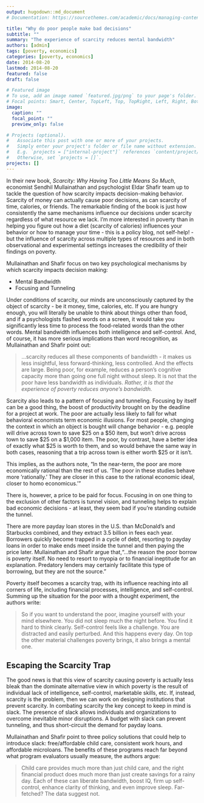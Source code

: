 ```yaml
---
output: hugodown::md_document
# Documentation: https://sourcethemes.com/academic/docs/managing-content/

title: "Why do poor people make bad decisions"
subtitle: ""
summary: "The experience of scarcity reduces mental bandwidth"
authors: [admin]
tags: [poverty, economics]
categories: [poverty, economics]
date: 2014-08-20
lastmod: 2014-08-20
featured: false
draft: false

# Featured image
# To use, add an image named `featured.jpg/png` to your page's folder.
# Focal points: Smart, Center, TopLeft, Top, TopRight, Left, Right, BottomLeft, Bottom, BottomRight.
image:
  caption: ""
  focal_point: ""
  preview_only: false

# Projects (optional).
#   Associate this post with one or more of your projects.
#   Simply enter your project's folder or file name without extension.
#   E.g. `projects = ["internal-project"]` references `content/project/deep-learning/index.md`.
#   Otherwise, set `projects = []`.
projects: []
---
```


In their new book, _Scarcity: Why Having Too Little Means So Much_, economist Sendhil Mullainathan and psychologist Eldar Shafir team up to tackle the question of how scarcity impacts decision-making behavior. Scarcity of money can actually cause poor decisions, as can scarcity of time, calories, or friends. The remarkable finding of the book is just how consistently the same mechanisms influence our decisions under scarcity regardless of what resource we lack. I'm more interested in poverty than in helping you figure out how a diet (scarcity of calories) influences your behavior or how to manage your time - this is a policy blog, not self-help! - but the influence of scarcity across multiple types of resources and in both observational and experimental settings increases the credibility of their findings on poverty.

Mullainathan and Shafir focus on two key psychological mechanisms by which scarcity impacts decision making:

- Mental Bandwidth
- Focusing and Tunneling

Under conditions of scarcity, our minds are unconsciously captured by the object of scarcity - be it money, time, calories, etc. If you are hungry enough, you will literally be unable to think about things other than food, and if a psychologists flashed words on a screen, it would take you significantly less time to process the food-related words than the other words. Mental bandwidth influences both intelligence and self-control. And, of course, it has more serious implications than word recognition, as Mullainathan and Shafir point out:

>...scarcity reduces all these components of bandwidth - it makes us less insightful, less forward-thinking, less controlled. And the effects are large. Being poor, for example, reduces a person's cognitive capacity more than going one full night without sleep. It is not that the poor have less bandwidth as individuals. _Rather, it is that the experience of poverty reduces anyone's bandwidth._

Scarcity also leads to a pattern of focusing and tunneling. Focusing by itself can be a good thing, the boost of productivity brought on by the deadline for a project at work. The poor are actually less likely to fall for what behavioral economists term economic illusions. For most people, changing the context in which an object is bought will change behavior - e.g. people will drive across town to save $25 on a $50 item, but won't drive across town to save $25 on a $1,000 item. The poor, by contrast, have a better idea of exactly what $25 is worth to them, and so would behave the same way in both cases, reasoning that a trip across town is either worth $25 or it isn't.

This implies, as the authors note, "In the near-term, the poor are more economically rational than the rest of us. 'The poor in these studies behave more 'rationally.' They are closer in this case to the rational economic ideal, closer to homo economicus.'"

There is, however, a price to be paid for focus. Focusing in on one thing to the exclusion of other factors is tunnel vision, and tunneling helps to explain bad economic decisions - at least, they seem bad if you're standing outside the tunnel.

There are more payday loan stores in the U.S. than McDonald's and Starbucks combined, and they extract 3.5 billion in fees each year. Borrowers quickly become trapped in a cycle of debt, resorting to payday loans in order to make ends meet inside the tunnel and then paying the price later. Mullainathan and Shafir argue that,"...the reason the poor borrow is poverty itself. No need to resort to myopia or to financial ineptitude for an explanation. Predatory lenders may certainly facilitate this type of borrowing, but they are not the source."

Poverty itself becomes a scarcity trap, with its influence reaching into all corners of life, including financial processes, intelligence, and self-control. Summing up the situation for the poor with a thought experiment, the authors write:

> So if you want to understand the poor, imagine yourself with your mind elsewhere. You did not sleep much the night before. You find it hard to think clearly. Self-control feels like a challenge. You are distracted and easily perturbed. And this happens every day. On top the other material challenges poverty brings, it also brings a mental one.

## Escaping the Scarcity Trap

The good news is that this view of scarcity causing poverty is actually less bleak than the dominate alternative view in which poverty is the result of individual lack of intelligence, self-control, marketable skills, etc. If, instead, scarcity is the problem, then we can work on designing institutions that prevent scarcity. In combating scarcity the key concept to keep in mind is slack. The presence of slack allows individuals and organizations to overcome inevitable minor disruptions. A budget with slack can prevent tunneling, and thus short-circuit the demand for payday loans.

Mullainathan and Shafir point to three policy solutions that could help to introduce slack: free/affordable child care, consistent work hours, and affordable microloans. The benefits of these programs reach far beyond what program evaluators usually measure, the authors argue:

>Child care provides much more than just child care, and the right financial product does much more than just create savings for a rainy day. Each of these can liberate bandwidth, boost IQ, firm up self-control, enhance clarity of thinking, and even improve sleep. Far-fetched? The data suggest not.
